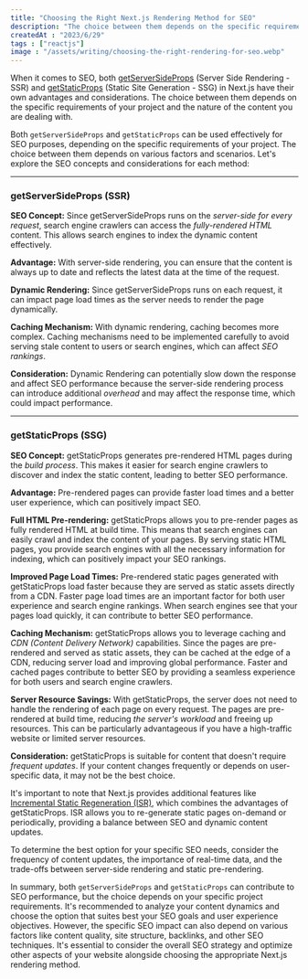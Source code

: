 ```yaml
---
title: "Choosing the Right Next.js Rendering Method for SEO"
description: "The choice between them depends on the specific requirements of your project and the nature of the content you are dealing with."
createdAt : "2023/6/29"
tags : ["reactjs"]
image : "/assets/writing/choosing-the-right-rendering-for-seo.webp"
---
```

When it comes to SEO, both [getServerSideProps](https://nextjs.org/docs/pages/building-your-application/data-fetching/get-server-side-props) (Server Side Rendering - SSR) and [getStaticProps](https://nextjs.org/docs/pages/building-your-application/data-fetching/get-static-props) (Static Site Generation - SSG) in Next.js have their own advantages and considerations. The choice between them depends on the specific requirements of your project and the nature of the content you are dealing with.

Both `getServerSideProps` and `getStaticProps` can be used effectively for SEO purposes, depending on the specific requirements of your project. The choice between them depends on various factors and scenarios. Let's explore the SEO concepts and considerations for each method:

------

### getServerSideProps (SSR)

**SEO Concept:** Since getServerSideProps runs on the *server-side for every request*, search engine crawlers can access the *fully-rendered HTML* content. This allows search engines to index the dynamic content effectively.

**Advantage:** With server-side rendering, you can ensure that the content is always up to date and reflects the latest data at the time of the request.

**Dynamic Rendering:** Since getServerSideProps runs on each request, it can impact page load times as the server needs to render the page dynamically.

**Caching Mechanism:** With dynamic rendering, caching becomes more complex. Caching mechanisms need to be implemented carefully to avoid serving stale content to users or search engines, which can affect *SEO rankings*.

**Consideration:** Dynamic Rendering can potentially slow down the response and affect SEO performance because the server-side rendering process can introduce additional *overhead* and may affect the response time, which could impact performance.

------

### getStaticProps (SSG)

**SEO Concept:** getStaticProps generates pre-rendered HTML pages during the *build process*. This makes it easier for search engine crawlers to discover and index the static content, leading to better SEO performance.

**Advantage:** Pre-rendered pages can provide faster load times and a better user experience, which can positively impact SEO.

**Full HTML Pre-rendering:** getStaticProps allows you to pre-render pages as fully rendered HTML at build time. This means that search engines can easily crawl and index the content of your pages. By serving static HTML pages, you provide search engines with all the necessary information for indexing, which can positively impact your SEO rankings.

**Improved Page Load Times:** Pre-rendered static pages generated with getStaticProps load faster because they are served as static assets directly from a CDN. Faster page load times are an important factor for both user experience and search engine rankings. When search engines see that your pages load quickly, it can contribute to better SEO performance.

**Caching Mechanism:** getStaticProps allows you to leverage caching and *CDN (Content Delivery Network)* capabilities. Since the pages are pre-rendered and served as static assets, they can be cached at the edge of a CDN, reducing server load and improving global performance. Faster and cached pages contribute to better SEO by providing a seamless experience for both users and search engine crawlers.

**Server Resource Savings:** With getStaticProps, the server does not need to handle the rendering of each page on every request. The pages are pre-rendered at build time, reducing *the server's workload* and freeing up resources. This can be particularly advantageous if you have a high-traffic website or limited server resources.

**Consideration:** getStaticProps is suitable for content that doesn't require *frequent updates*. If your content changes frequently or depends on user-specific data, it may not be the best choice.

It's important to note that Next.js provides additional features like [Incremental Static Regeneration (ISR)](https://nextjs.org/docs/pages/building-your-application/data-fetching/incremental-static-regeneration), which combines the advantages of getStaticProps. ISR allows you to re-generate static pages on-demand or periodically, providing a balance between SEO and dynamic content updates.

To determine the best option for your specific SEO needs, consider the frequency of content updates, the importance of real-time data, and the trade-offs between server-side rendering and static pre-rendering.

In summary, both `getServerSideProps` and `getStaticProps` can contribute to SEO performance, but the choice depends on your specific project requirements. It's recommended to analyze your content dynamics and choose the option that suites best your SEO goals and user experience objectives. However, the specific SEO impact can also depend on various factors like content quality, site structure, backlinks, and other SEO techniques. It's essential to consider the overall SEO strategy and optimize other aspects of your website alongside choosing the appropriate Next.js rendering method.